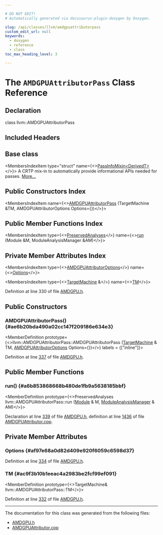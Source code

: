 ```yaml
---

# DO NOT EDIT!
# Automatically generated via docusaurus-plugin-doxygen by Doxygen.

slug: /api/classes/llvm/amdgpuattributorpass
custom_edit_url: null
keywords:
  - doxygen
  - reference
  - class
toc_max_heading_level: 3

---
```





# The `AMDGPUAttributorPass` Class Reference

<DoxygenPage pluginConfig={pluginConfig}>



## Declaration

<CodeBlock>class llvm::AMDGPUAttributorPass</CodeBlock>

## Included Headers

<IncludesList>
<IncludesListItem
  filePath="Target/AMDGPU/AMDGPU.h"
  permalink="/docs/api/files/lib/lib/target/lib/target/amdgpu/amdgpu-h"
  isLocal="true" />
</IncludesList>

## Base class

<MembersIndex>

<MembersIndexItem
  type="struct"
  name={<><a href="/docs/api/structs/llvm/passinfomixin">PassInfoMixin&lt;DerivedT&gt;</a></>}>
A CRTP mix-in to automatically provide informational APIs needed for passes. <a href="/docs/api/structs/llvm/passinfomixin/#details">More...</a>
</MembersIndexItem>

</MembersIndex>

## Public Constructors Index

<MembersIndex>

<MembersIndexItem
  name={<><a href="#ae6b20bda490a02cc147f209186e634e3">AMDGPUAttributorPass</a> (TargetMachine &amp;TM, AMDGPUAttributorOptions Options=&#123;&#125;)</>}>
</MembersIndexItem>

</MembersIndex>

## Public Member Functions Index

<MembersIndex>

<MembersIndexItem
  type={<><a href="/docs/api/classes/llvm/preservedanalyses">PreservedAnalyses</a></>}
  name={<><a href="#a6b853868668b480de1fb9a5638185bbf">run</a> (Module &amp;M, ModuleAnalysisManager &amp;AM)</>}>
</MembersIndexItem>

</MembersIndex>

## Private Member Attributes Index

<MembersIndex>

<MembersIndexItem
  type={<><a href="/docs/api/structs/llvm/amdgpuattributoroptions">AMDGPUAttributorOptions</a></>}
  name={<><a href="#af97e68a0d82d409e920f6059c6598d37">Options</a></>}>
</MembersIndexItem>

<MembersIndexItem
  type={<><a href="/docs/api/classes/llvm/targetmachine">TargetMachine</a> &amp;</>}
  name={<><a href="#ac9f3b10b1eeac4a2983be2fcf99ef091">TM</a></>}>
</MembersIndexItem>

</MembersIndex>


Definition at line 330 of file <a href="/docs/api/files/lib/lib/target/lib/target/amdgpu/amdgpu-h">AMDGPU.h</a>.

<SectionDefinition>

## Public Constructors

### AMDGPUAttributorPass() {#ae6b20bda490a02cc147f209186e634e3}

<MemberDefinition
  prototype={<>llvm::AMDGPUAttributorPass::AMDGPUAttributorPass (<a href="/docs/api/classes/llvm/targetmachine">TargetMachine</a> &amp; TM, <a href="/docs/api/structs/llvm/amdgpuattributoroptions">AMDGPUAttributorOptions</a> Options=&#123;&#125;)</>}
  labels = {["inline"]}>

Definition at line <a href="/docs/api/files/lib/lib/target/lib/target/amdgpu/amdgpu-h/#l00337">337</a> of file <a href="/docs/api/files/lib/lib/target/lib/target/amdgpu/amdgpu-h">AMDGPU.h</a>.
</MemberDefinition>

</SectionDefinition>

<SectionDefinition>

## Public Member Functions

### run() {#a6b853868668b480de1fb9a5638185bbf}

<MemberDefinition
  prototype={<>PreservedAnalyses llvm::AMDGPUAttributorPass::run (<a href="/docs/api/classes/llvm/module">Module</a> &amp; M, <a href="/docs/api/namespaces/llvm/#af9c9208365fd9ce11392b4d79485e259">ModuleAnalysisManager</a> &amp; AM)</>}>

Declaration at line <a href="/docs/api/files/lib/lib/target/lib/target/amdgpu/amdgpu-h/#l00339">339</a> of file <a href="/docs/api/files/lib/lib/target/lib/target/amdgpu/amdgpu-h">AMDGPU.h</a>, definition at line <a href="/docs/api/files/lib/lib/target/lib/target/amdgpu/amdgpuattributor-cpp/#l01436">1436</a> of file <a href="/docs/api/files/lib/lib/target/lib/target/amdgpu/amdgpuattributor-cpp">AMDGPUAttributor.cpp</a>.
</MemberDefinition>

</SectionDefinition>

<SectionDefinition>

## Private Member Attributes

### Options {#af97e68a0d82d409e920f6059c6598d37}

<MemberDefinition
  prototype="AMDGPUAttributorOptions llvm::AMDGPUAttributorPass::Options">

Definition at line <a href="/docs/api/files/lib/lib/target/lib/target/amdgpu/amdgpu-h/#l00334">334</a> of file <a href="/docs/api/files/lib/lib/target/lib/target/amdgpu/amdgpu-h">AMDGPU.h</a>.
</MemberDefinition>

### TM {#ac9f3b10b1eeac4a2983be2fcf99ef091}

<MemberDefinition
  prototype={<>TargetMachine&amp; llvm::AMDGPUAttributorPass::TM</>}>

Definition at line <a href="/docs/api/files/lib/lib/target/lib/target/amdgpu/amdgpu-h/#l00332">332</a> of file <a href="/docs/api/files/lib/lib/target/lib/target/amdgpu/amdgpu-h">AMDGPU.h</a>.
</MemberDefinition>

</SectionDefinition>

<hr/>

The documentation for this class was generated from the following files:

<ul>
<li><a href="/docs/api/files/lib/lib/target/lib/target/amdgpu/amdgpu-h">AMDGPU.h</a></li>
<li><a href="/docs/api/files/lib/lib/target/lib/target/amdgpu/amdgpuattributor-cpp">AMDGPUAttributor.cpp</a></li>
</ul>

</DoxygenPage>
